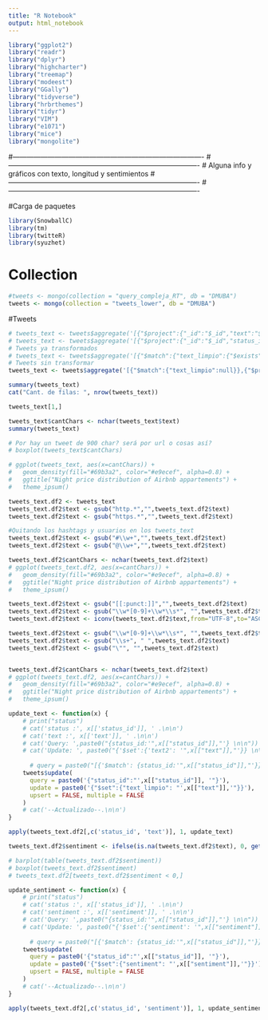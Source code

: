```yaml
---
title: "R Notebook"
output: html_notebook
---
```


```r
library("ggplot2")
library("readr")
library("dplyr")
library("highcharter")
library("treemap")
library("modeest")
library("GGally")
library("tidyverse")
library("hrbrthemes")
library("tidyr")
library("VIM")
library("e1071")
library("mice")
library("mongolite")

```
#----------------------------------------------------------------------------------
#----------------------------------------------------------------------------------
#  Alguna info y gráficos con texto, longitud y sentimientos
#----------------------------------------------------------------------------------
#----------------------------------------------------------------------------------

#Carga de paquetes

```r
library(SnowballC)
library(tm)
library(twitteR)
library(syuzhet)
```

# Collection

```r
#tweets <- mongo(collection = "query_compleja_RT", db = "DMUBA")
tweets <- mongo(collection = "tweets_lower", db = "DMUBA")
```

#Tweets

```r
# tweets_text <- tweets$aggregate('[{"$project":{"_id":"$_id","text":"$text"}},{"$limit": 1}]')
# tweets_text <- tweets$aggregate('[{"$project":{"_id":"$_id","status_id":"$status_id","text":"$text"}},{"$limit": 100}]')
# Tweets ya transformados
# tweets_text <- tweets$aggregate('[{"$match":{"text_limpio":{"$exists":"true","$ne":""}}},{"$project":{"_id":"$_id","status_id":"$status_id","text":"$text","text_limpio":"$text_limpio"}}]')
# Tweets sin transformar
tweets_text <- tweets$aggregate('[{"$match":{"text_limpio":null}},{"$project":{"_id":"$_id","status_id":"$status_id","text":"$text"}},{"$limit":1000}]')
```


```r
summary(tweets_text)
cat("Cant. de filas: ", nrow(tweets_text))
```
```r
tweets_text[1,]
```


```r
tweets_text$cantChars <- nchar(tweets_text$text)
summary(tweets_text)
```


```r
# Por hay un tweet de 900 char? será por url o cosas así?
# boxplot(tweets_text$cantChars)
```


```r

# ggplot(tweets_text, aes(x=cantChars)) +
#   geom_density(fill="#69b3a2", color="#e9ecef", alpha=0.8) +
#   ggtitle("Night price distribution of Airbnb appartements") +
#   theme_ipsum()
```


```r
tweets_text.df2 <- tweets_text
tweets_text.df2$text <- gsub("http.*","",tweets_text.df2$text)
tweets_text.df2$text <- gsub("https.*","",tweets_text.df2$text)

#Quitando los hashtags y usuarios en los tweets_text
tweets_text.df2$text <- gsub("#\\w+","",tweets_text.df2$text)
tweets_text.df2$text <- gsub("@\\w+","",tweets_text.df2$text)

```


```r
tweets_text.df2$cantChars <- nchar(tweets_text.df2$text)
# ggplot(tweets_text.df2, aes(x=cantChars)) +
#   geom_density(fill="#69b3a2", color="#e9ecef", alpha=0.8) +
#   ggtitle("Night price distribution of Airbnb appartements") +
#   theme_ipsum()
```


```r
tweets_text.df2$text <- gsub("[[:punct:]]","",tweets_text.df2$text)
tweets_text.df2$text <- gsub("\\w*[0-9]+\\w*\\s*", "",tweets_text.df2$text)
tweets_text.df2$text <- iconv(tweets_text.df2$text,from="UTF-8",to="ASCII//TRANSLIT"); #Sin acentos

tweets_text.df2$text <- gsub("\\w*[0-9]+\\w*\\s*", "",tweets_text.df2$text)
tweets_text.df2$text <- gsub("\\s+", " ",tweets_text.df2$text)
tweets_text.df2$text <- gsub("\"", "",tweets_text.df2$text)


tweets_text.df2$cantChars <- nchar(tweets_text.df2$text)
# ggplot(tweets_text.df2, aes(x=cantChars)) +
#   geom_density(fill="#69b3a2", color="#e9ecef", alpha=0.8) +
#   ggtitle("Night price distribution of Airbnb appartements") +
#   theme_ipsum()
```

```r
update_text <- function(x) {
    # print("status")
    # cat('status :', x[['status_id']], ' .\n\n')
    # cat('text :', x[['text']], ' .\n\n')
    # cat('Query: ',paste0("{status_id:'",x[["status_id"]],"'} \n\n"))
    # cat('Update: ', paste0("{'$set':{'text2': '",x[["text"]],"'}} \n\n"))
    
      # query = paste0("[{'$match': {status_id:'",x[["status_id"]],"'}}]"), 
    tweets$update(
      query = paste0('{"status_id":"',x[["status_id"]], '"}'), 
      update = paste0('{"$set":{"text_limpio": "',x[["text"]],'"}}'), 
      upsert = FALSE, multiple = FALSE
    )
    # cat('--Actualizado--.\n\n')
}
```


```r
apply(tweets_text.df2[,c('status_id', 'text')], 1, update_text)
```
```r
tweets_text.df2$sentiment <- ifelse(is.na(tweets_text.df2$text), 0, get_sentiment(method = "nrc", char_v = as.vector(tweets_text.df2$text), language = "spanish"))
```

```r
# barplot(table(tweets_text.df2$sentiment))
# boxplot(tweets_text.df2$sentiment)
# tweets_text.df2[tweets_text.df2$sentiment < 0,]
```

```r
update_sentiment <- function(x) {
    # print("status")
    # cat('status :', x[['status_id']], ' .\n\n')
    # cat('sentiment :', x[['sentiment']], ' .\n\n')
    # cat('Query: ',paste0("{status_id:'",x[["status_id"]],"'} \n\n"))
    # cat('Update: ', paste0("{'$set':{'sentiment': '",x[["sentiment"]],"'}} \n\n"))
    
      # query = paste0("[{'$match': {status_id:'",x[["status_id"]],"'}}]"), 
    tweets$update(
      query = paste0('{"status_id":"',x[["status_id"]], '"}'), 
      update = paste0('{"$set":{"sentiment": "',x[["sentiment"]],'"}}'), 
      upsert = FALSE, multiple = FALSE
    )
    # cat('--Actualizado--.\n\n')
}
```


```r
apply(tweets_text.df2[,c('status_id', 'sentiment')], 1, update_sentiment)
```
